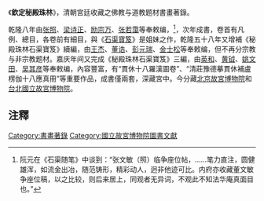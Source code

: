 《'''欽定秘殿珠林'''》，清朝宮廷收藏之佛教与道教题材書畫著錄。

乾隆八年由[[张照|张照]]、[[梁诗正|梁诗正]]、[[励宗万|励宗万]]、[[张若霭|张若霭]]等奉敕编，<ref>阮元在《石渠随笔》中谈到：“张文敏（照）临争座位帖，……笔力直注，圆健雄浑，如流金出冶，随范铸形，精彩动人，迥非他迹可比。内府亦收藏董文敏争座位稿，以之比较，则后来居上，同观者无异词，不观此不知法华庵真面目也。”</ref>，次年成書，卷首有凡例、總目，各卷前有細目，與《[[石渠寶笈|石渠寶笈]]》是姐妹之作，乾隆五十八年又增補《秘殿珠林石渠寶笈》續編，由[[王杰_(清朝)|王杰]]、[[董诰|董诰]]、[[彭元瑞|彭元瑞]]、[[金士松|金士松]]等奉敕编，但不再分宗教与非宗教题材。嘉庆年间又完成《秘殿珠林石渠寶笈》三編，由[[英和|英和]]、[[黄钺|黄钺]]、[[姚文田|姚文田]]、[[吴其彦|吴其彦]]等奉敕编，內容豐富，有“貫休十八羅漢圖卷”、“清莊豫德摹貫休補盧楞伽十八應真冊”等重要作品，成書僅兩套，深藏宮中。今分藏[[北京|北京]][[故宮博物院_(北京)|故宮博物院]]和[[台北|台北]][[國立故宮博物院|國立故宮博物院]]。

==注釋==
{{reflist}}

{{清朝欽定及奉敕編撰典籍}}
[[Category:書畫著錄|Category:書畫著錄]]
[[Category:國立故宮博物院圖書文獻|Category:國立故宮博物院圖書文獻]]